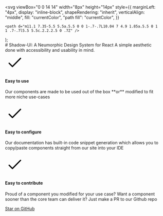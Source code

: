 
  <svg
    viewBox="0 0 14 14"
    width="8px"
    height="14px"
    style={{
      marginLeft: "4px",
      display: "inline-block",
      shapeRendering: "inherit",
      verticalAlign: "middle",
      fill: "currentColor",
      "path fill": "currentColor",
    }}
  >
    <path d="m11.1 7.35-5.5 5.5a.5.5 0 0 1-.7-.7L10.04 7 4.9 1.85a.5.5 0 1 1 .7-.7l5.5 5.5c.2.2.2.5 0 .7Z" />
  </svg>
);

<Meta title="Introduction" />

<div className="sb-container">
  <div className='sb-section-title'>
    # Shadow-UI: A Neumorphic Design System for React
    A simple aesthetic done with accessibility and usability in mind.

  </div>
  <div className="sb-section">
    <div className="sb-section-item">
      <svg width="64px" height="64px" stroke-width="1.5" viewBox="0 0 24 24" fill="none" xmlns="http://www.w3.org/2000/svg" color="#000000"><path d="M5 13l4 4L19 7" stroke="#000000" stroke-width="1.5" stroke-linecap="round" stroke-linejoin="round"></path></svg>
      <h4 className="sb-section-item-heading">Easy to use</h4>
      <p className="sb-section-item-paragraph">Our components are made to be used out of the box **or** modified to fit more niche use-cases</p>
    </div>
    <div className="sb-section-item">
      <svg width="64px" height="64px" stroke-width="1.5" viewBox="0 0 24 24" fill="none" xmlns="http://www.w3.org/2000/svg" color="#000000"><path d="M5 13l4 4L19 7" stroke="#000000" stroke-width="1.5" stroke-linecap="round" stroke-linejoin="round"></path></svg>
      <h4 className="sb-section-item-heading">Easy to configure</h4>
      <p className="sb-section-item-paragraph">Our documentation has built-in code snippet generation which allows you to copy/paste components straight from our site into your IDE</p>
    </div>
    <div className="sb-section-item">
      <svg width="64px" height="64px" stroke-width="1.5" viewBox="0 0 24 24" fill="none" xmlns="http://www.w3.org/2000/svg" color="#000000"><path d="M5 13l4 4L19 7" stroke="#000000" stroke-width="1.5" stroke-linecap="round" stroke-linejoin="round"></path></svg>
      <div>
        <h4 className="sb-section-item-heading">Easy to contribute</h4>
        <p className="sb-section-item-paragraph">Proud of a component you modified for your use case? Want a component sooner than the core team can deliver it? Just make a PR to our Github repo</p>
        <a
            href="https://github.com/storybookjs/storybook"
            target="_blank"
        >Star on GitHub<RightArrow /></a>
      </div>
    </div>
  </div>
</div>
<style>
  {`
  .sb-container {
    margin-bottom: 48px;
  }

  .sb-container > * {
    margin: 0 auto;
  }

  svg {     
    margin: 0 auto;
    padding: 70px 0;
  }

  .sb-section {
    width: 100%;
    display: flex;
    flex-direction: row;
    gap: 20px;
  }

  img {
    object-fit: cover;
  }

  .sb-section-title {
    margin-bottom: 32px;
  }

  .sb-section a:not(h1 a, h2 a, h3 a) {
    font-size: 14px;
  }

  .sb-section-item {
    border: 1px solid rgba(0, 0, 0, .15);
    -webkit-background-clip: padding-box; /* for Safari */
    background-clip: padding-box;
    border-radius: 15px;
    padding: 0px 30px;
  }

  .sb-section-item, .sb-grid-item {
    flex: 1;
    display: flex;
    flex-direction: column;
  }

  .sb-section-item-heading {
    padding-top: 20px !important;
    padding-bottom: 5px !important;
    margin: 0 !important;
  }
  .sb-section-item-paragraph {
    margin: 0;
    padding-bottom: 10px;
  }

  .sb-chevron {
    margin-left: 5px;
  }

  .sb-features-grid {
    display: grid;
    grid-template-columns: repeat(2, 1fr);
    grid-gap: 32px 20px;
  }

  .sb-socials {
    display: grid;
    grid-template-columns: repeat(4, 1fr);
  }

  .sb-socials p {
    margin-bottom: 10px;
  }

  .sb-explore-image {
    max-height: 32px;
    align-self: flex-start;
  }

  .sb-addon {
    width: 100%;
    display: flex;
    align-items: center;
    position: relative;
    background-color: #EEF3F8;
    border-radius: 5px;
    border: 1px solid rgba(0, 0, 0, 0.05);
    background: #EEF3F8;
    height: 180px;
    margin-bottom: 48px;
    overflow: hidden;
  }

  .sb-addon-text {
    padding-left: 48px;
    max-width: 240px;
  }

  .sb-addon-text h4 {
    padding-top: 0px;
  }

  .sb-addon-img {
    position: absolute;
    left: 345px;
    top: 0;
    height: 100%;
    width: 200%;
    overflow: hidden;
  }

  .sb-addon-img img {
    width: 650px;
    transform: rotate(-15deg);
    margin-left: 40px;
    margin-top: -72px;
    box-shadow: 0 0 1px rgba(255, 255, 255, 0);
    backface-visibility: hidden;
  }

  @media screen and (max-width: 800px) {
    .sb-addon-img {
      left: 300px;
    }
  }

  @media screen and (max-width: 600px) {
    .sb-section {
      flex-direction: column;
    }

    .sb-features-grid {
      grid-template-columns: repeat(1, 1fr);
    }

    .sb-socials {
      grid-template-columns: repeat(2, 1fr);
    }

    .sb-addon {
      height: 280px;
      align-items: flex-start;
      padding-top: 32px;
      overflow: hidden;
    }

    .sb-addon-text {
      padding-left: 24px;
    }

    .sb-addon-img {
      right: 0;
      left: 0;
      top: 130px;
      bottom: 0;
      overflow: hidden;
      height: auto;
      width: 124%;
    }

    .sb-addon-img img {
      width: 1200px;
      transform: rotate(-12deg);
      margin-left: 0;
      margin-top: 48px;
      margin-bottom: -40px;
      margin-left: -24px;
    }
  }
  `}
</style>
